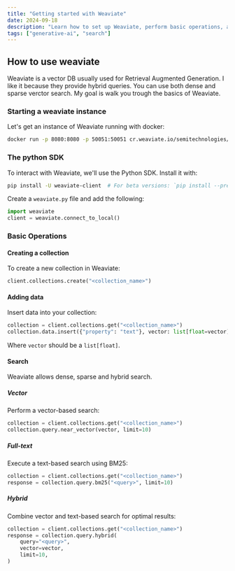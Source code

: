 ```yaml
---
title: "Getting started with Weaviate"
date: 2024-09-18
description: "Learn how to set up Weaviate, perform basic operations, and leverage hybrid queries for efficient vector and text-based searches."
tags: ["generative-ai", "search"]
---
```


## How to use weaviate

Weaviate is a vector DB usually used for Retrieval Augmented Generation.
I like it because they provide hybrid queries.
You can use both dense and sparse verctor search.
My goal is walk you trough the basics of Weaviate.

### Starting a weaviate instance

Let's get an instance of Weaviate running with docker:

```bash
docker run -p 8080:8080 -p 50051:50051 cr.weaviate.io/semitechnologies/weaviate:1.26.3
```

### The python SDK

To interact with Weaviate, we'll use the Python SDK. Install it with:

```bash
pip install -U weaviate-client  # For beta versions: `pip install --pre -U "weaviate-client==4.*"`
```

Create a `weaviate.py` file and add the following:

```python
import weaviate
client = weaviate.connect_to_local()
```

### Basic Operations

#### Creating a collection

To create a new collection in Weaviate:

```python
client.collections.create("<collection_name>")
```

#### Adding data

Insert data into your collection:

```python
collection = client.collections.get("<collection_name>")
collection.data.insert({"property": "text"}, vector: list[float=vector)
```

Where `vector` should be a `list[float]`.

#### Search

Weaviate allows dense, sparse and hybrid search.

##### Vector

Perform a vector-based search:

```python
collection = client.collections.get("<collection_name>")
collection.query.near_vector(vector, limit=10)
```

##### Full-text

Execute a text-based search using BM25:

```python
collection = client.collections.get("<collection_name>")
response = collection.query.bm25("<query>", limit=10)
```

##### Hybrid

Combine vector and text-based search for optimal results:

```python
collection = client.collections.get("<collection_name>")
response = collection.query.hybrid(
    query="<query>",
    vector=vector,
    limit=10,
)
```
